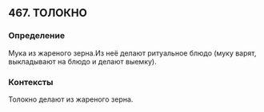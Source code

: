 ## 467. ТОЛОКНО
### Определение
Мука из жареного зерна.Из неё делают ритуальное блюдо (муку варят, выкладывают на блюдо и делают выемку).

### Контексты
Толокно делают из жареного зерна.

